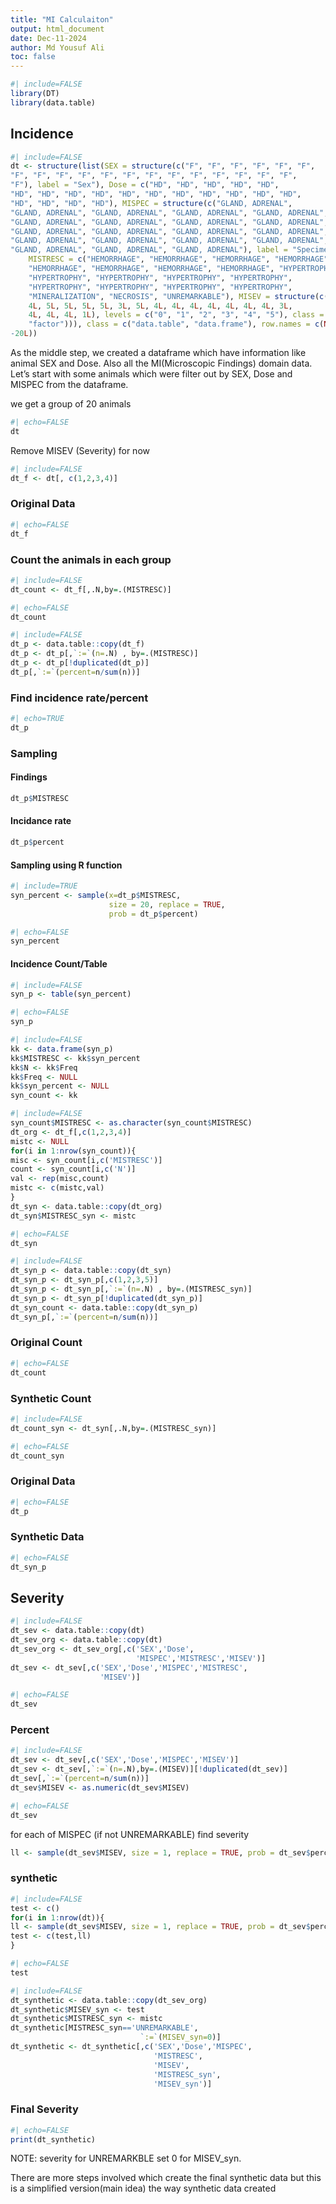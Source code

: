 ```yaml
---
title: "MI Calculaiton"
output: html_document
date: Dec-11-2024
author: Md Yousuf Ali
toc: false
---
```




```r
#| include=FALSE
library(DT)
library(data.table)
```

## Incidence

```r
#| include=FALSE
dt <- structure(list(SEX = structure(c("F", "F", "F", "F", "F", "F",
"F", "F", "F", "F", "F", "F", "F", "F", "F", "F", "F", "F", "F",
"F"), label = "Sex"), Dose = c("HD", "HD", "HD", "HD", "HD",
"HD", "HD", "HD", "HD", "HD", "HD", "HD", "HD", "HD", "HD", "HD",
"HD", "HD", "HD", "HD"), MISPEC = structure(c("GLAND, ADRENAL",
"GLAND, ADRENAL", "GLAND, ADRENAL", "GLAND, ADRENAL", "GLAND, ADRENAL",
"GLAND, ADRENAL", "GLAND, ADRENAL", "GLAND, ADRENAL", "GLAND, ADRENAL",
"GLAND, ADRENAL", "GLAND, ADRENAL", "GLAND, ADRENAL", "GLAND, ADRENAL",
"GLAND, ADRENAL", "GLAND, ADRENAL", "GLAND, ADRENAL", "GLAND, ADRENAL",
"GLAND, ADRENAL", "GLAND, ADRENAL", "GLAND, ADRENAL"), label = "Specimen Material Type"),
    MISTRESC = c("HEMORRHAGE", "HEMORRHAGE", "HEMORRHAGE", "HEMORRHAGE",
    "HEMORRHAGE", "HEMORRHAGE", "HEMORRHAGE", "HEMORRHAGE", "HYPERTROPHY",
    "HYPERTROPHY", "HYPERTROPHY", "HYPERTROPHY", "HYPERTROPHY",
    "HYPERTROPHY", "HYPERTROPHY", "HYPERTROPHY", "HYPERTROPHY",
    "MINERALIZATION", "NECROSIS", "UNREMARKABLE"), MISEV = structure(c(4L,
    4L, 5L, 5L, 5L, 5L, 3L, 5L, 4L, 4L, 4L, 4L, 4L, 4L, 4L, 3L,
    4L, 4L, 4L, 1L), levels = c("0", "1", "2", "3", "4", "5"), class = c("ordered",
    "factor"))), class = c("data.table", "data.frame"), row.names = c(NA,
-20L))
```

As the middle step, we created a dataframe which have information like
animal SEX and Dose. Also all the MI(Microscopic Findings) domain data.
Let's start with some animals which were filter out by SEX, Dose and
MISPEC from the dataframe.

we get a group of 20 animals


```r
#| echo=FALSE
dt
```

Remove MISEV (Severity) for now

```r
#| include=FALSE
dt_f <- dt[, c(1,2,3,4)]
```

### Original Data

```r
#| echo=FALSE
dt_f
```

###  Count the animals in each group

```r
#| include=FALSE
dt_count <- dt_f[,.N,by=.(MISTRESC)]
```



```r
#| echo=FALSE
dt_count
```



```r
#| include=FALSE
dt_p <- data.table::copy(dt_f)
dt_p <- dt_p[,`:=`(n=.N) , by=.(MISTRESC)]
dt_p <- dt_p[!duplicated(dt_p)]
dt_p[,`:=`(percent=n/sum(n))]
```

### Find incidence rate/percent

```r
#| echo=TRUE
dt_p
```

### Sampling
#### Findings

```r
dt_p$MISTRESC
```

#### Incidance rate

```r
dt_p$percent
```

#### Sampling using R function

```r
#| include=TRUE
syn_percent <- sample(x=dt_p$MISTRESC,
                      size = 20, replace = TRUE,
                      prob = dt_p$percent)
```



```r
#| echo=FALSE
syn_percent
```

#### Incidence Count/Table

```r
#| include=FALSE
syn_p <- table(syn_percent)
```



```r
#| echo=FALSE
syn_p
```



```r
#| include=FALSE
kk <- data.frame(syn_p)
kk$MISTRESC <- kk$syn_percent
kk$N <- kk$Freq
kk$Freq <- NULL
kk$syn_percent <- NULL
syn_count <- kk
```



```r
#| include=FALSE
syn_count$MISTRESC <- as.character(syn_count$MISTRESC)
dt_org <- dt_f[,c(1,2,3,4)]
mistc <- NULL
for(i in 1:nrow(syn_count)){
misc <- syn_count[i,c('MISTRESC')]
count <- syn_count[i,c('N')]
val <- rep(misc,count)
mistc <- c(mistc,val)
}
dt_syn <- data.table::copy(dt_org)
dt_syn$MISTRESC_syn <- mistc
```



```r
#| echo=FALSE
dt_syn
```



```r
#| include=FALSE
dt_syn_p <- data.table::copy(dt_syn)
dt_syn_p <- dt_syn_p[,c(1,2,3,5)]
dt_syn_p <- dt_syn_p[,`:=`(n=.N) , by=.(MISTRESC_syn)]
dt_syn_p <- dt_syn_p[!duplicated(dt_syn_p)]
dt_syn_count <- data.table::copy(dt_syn_p)
dt_syn_p[,`:=`(percent=n/sum(n))]
```

### Original Count

```r
#| echo=FALSE
dt_count
```

### Synthetic Count

```r
#| include=FALSE
dt_count_syn <- dt_syn[,.N,by=.(MISTRESC_syn)]
```



```r
#| echo=FALSE
dt_count_syn
```

### Original Data

```r
#| echo=FALSE
dt_p
```

### Synthetic Data

```r
#| echo=FALSE
dt_syn_p
```

## Severity

```r
#| include=FALSE
dt_sev <- data.table::copy(dt)
dt_sev_org <- data.table::copy(dt)
dt_sev_org <- dt_sev_org[,c('SEX','Dose',
                            'MISPEC','MISTRESC','MISEV')]
dt_sev <- dt_sev[,c('SEX','Dose','MISPEC','MISTRESC',
                    'MISEV')]
```



```r
#| echo=FALSE
dt_sev
```

### Percent

```r
#| include=FALSE
dt_sev <- dt_sev[,c('SEX','Dose','MISPEC','MISEV')]
dt_sev <- dt_sev[,`:=`(n=.N),by=.(MISEV)][!duplicated(dt_sev)]
dt_sev[,`:=`(percent=n/sum(n))]
dt_sev$MISEV <- as.numeric(dt_sev$MISEV)
```



```r
#| echo=FALSE
dt_sev
```

for each of MISPEC (if not UNREMARKABLE)
find severity

```r
ll <- sample(dt_sev$MISEV, size = 1, replace = TRUE, prob = dt_sev$percent)
```

### synthetic

```r
#| include=FALSE
test <- c()
for(i in 1:nrow(dt)){
ll <- sample(dt_sev$MISEV, size = 1, replace = TRUE, prob = dt_sev$percent)
test <- c(test,ll)
}
```



```r
#| echo=FALSE
test
```



```r
#| include=FALSE
dt_synthetic <- data.table::copy(dt_sev_org)
dt_synthetic$MISEV_syn <- test
dt_synthetic$MISTRESC_syn <- mistc
dt_synthetic[MISTRESC_syn=='UNREMARKABLE',
                             `:=`(MISEV_syn=0)]
dt_synthetic <- dt_synthetic[,c('SEX','Dose','MISPEC',
                                'MISTRESC',
                                'MISEV',
                                'MISTRESC_syn',
                                'MISEV_syn')]
```

### Final Severity

```r
#| echo=FALSE
print(dt_synthetic)
```

NOTE: severity for UNREMARKBLE set 0 for MISEV_syn.

There are more steps involved which create the final
synthetic data but this is a simplified version(main idea) the way synthetic data created
